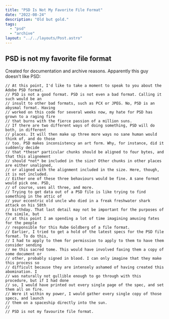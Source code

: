 ```yaml
---
title: "PSD Is Not My Favorite File Format"
date: "2022-08-24"
description: "Old but gold."
tags:
  - "psd"
  - "archive"
layout: "../../layouts/Post.astro"
---
```


## PSD is not my favorite file format

Created for documentation and archive reasons. Apparently this guy doesn't like PSD:

```
// At this point, I'd like to take a moment to speak to you about the Adobe PSD format.
// PSD is not a good format. PSD is not even a bad format. Calling it such would be an
// insult to other bad formats, such as PCX or JPEG. No, PSD is an abysmal format. Having
// worked on this code for several weeks now, my hate for PSD has grown to a raging fire
// that burns with the fierce passion of a million suns.
// If there are two different ways of doing something, PSD will do both, in different
// places. It will then make up three more ways no sane human would think of, and do those
// too. PSD makes inconsistency an art form. Why, for instance, did it suddenly decide
// that *these* particular chunks should be aligned to four bytes, and that this alignement
// should *not* be included in the size? Other chunks in other places are either unaligned,
// or aligned with the alignment included in the size. Here, though, it is not included.
// Either one of these three behaviours would be fine. A sane format would pick one. PSD,
// of course, uses all three, and more.
// Trying to get data out of a PSD file is like trying to find something in the attic of
// your eccentric old uncle who died in a freak freshwater shark attack on his 58th
// birthday. That last detail may not be important for the purposes of the simile, but
// at this point I am spending a lot of time imagining amusing fates for the people
// responsible for this Rube Goldberg of a file format.
// Earlier, I tried to get a hold of the latest specs for the PSD file format. To do this,
// I had to apply to them for permission to apply to them to have them consider sending
// me this sacred tome. This would have involved faxing them a copy of some document or
// other, probably signed in blood. I can only imagine that they make this process so
// difficult because they are intensely ashamed of having created this abomination. I
// was naturally not gullible enough to go through with this procedure, but if I had done
// so, I would have printed out every single page of the spec, and set them all on fire.
// Were it within my power, I would gather every single copy of those specs, and launch
// them on a spaceship directly into the sun.
//
// PSD is not my favourite file format.
```

